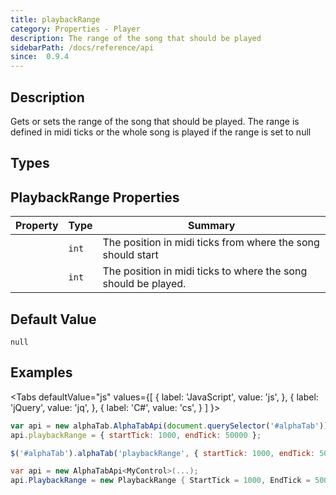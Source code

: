 ```yaml
---
title: playbackRange
category: Properties - Player
description: The range of the song that should be played
sidebarPath: /docs/reference/api
since:  0.9.4
---
```



## Description
Gets or sets the range of the song that should be played. The range is defined in midi ticks or the whole song is played if the range is set to null

## Types

<TypeTable>
    <TypeRow type="js" name="alphaTab.synth.PlaybackRange" />
    <TypeRow type="net" name="AlphaTab.Synth.PlaybackRange" />
</TypeTable>

## PlaybackRange Properties

<table class="table table-striped table-condensed type-table">
    <thead>
        <tr>
            <th>Property</th>
            <th>Type</th>
            <th>Summary</th>
        </tr>
    </thead>
    <tbody>    
        <tr>
            <td>
                <CodeBadge type="js" name="startTick" /><br />
                <CodeBadge type="net" name="StartTick" />
            </td>
            <td><code>int</code></td>
            <td>
                The position in midi ticks from where the song should start
            </td>
        </tr>  
        <tr>
            <td>
                <CodeBadge type="js" name="endTick" /><br />
                <CodeBadge type="net" name="EndTick" />
            </td>
            <td><code>int</code></td>
            <td>
                The position in midi ticks to where the song should be played.
            </td>
        </tr> 
    </tbody>
</table>

## Default Value

`null`

## Examples

<Tabs
  defaultValue="js"
  values={[
    { label: 'JavaScript', value: 'js', },
    { label: 'jQuery', value: 'jq', },
    { label: 'C#', value: 'cs', }
  ]
}>
<TabItem value="js">

```js
var api = new alphaTab.AlphaTabApi(document.querySelector('#alphaTab'));
api.playbackRange = { startTick: 1000, endTick: 50000 };
```

</TabItem>
<TabItem value="jq">

```js
$('#alphaTab').alphaTab('playbackRange', { startTick: 1000, endTick: 50000 })
```

</TabItem>
<TabItem value="cs">

```csharp
var api = new AlphaTabApi<MyControl>(...);
api.PlaybackRange = new PlaybackRange { StartTick = 1000, EndTick = 50000 };
```

</TabItem>
</Tabs>